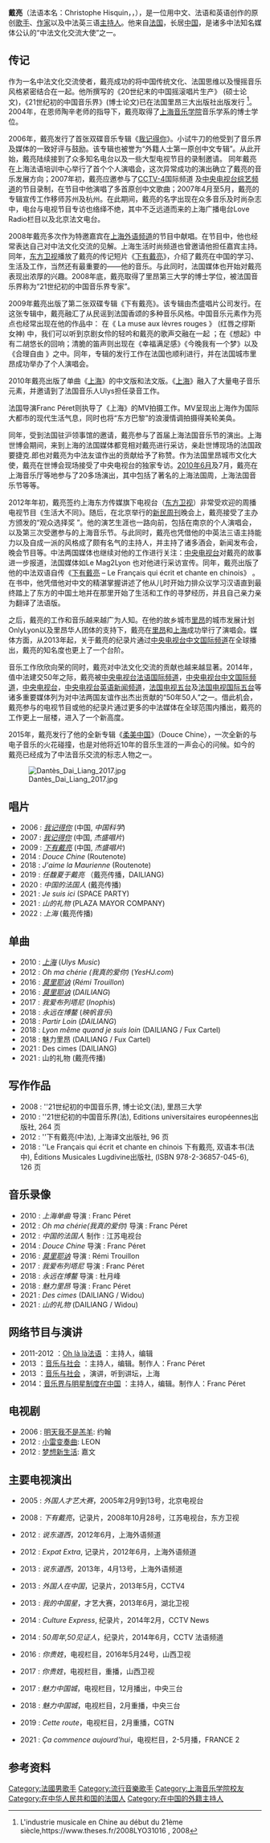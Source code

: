 {{多個問題|
{{Advert|time=2022-02-03T01:52:51+00:00}}
{{COI|time=2022-02-03T01:52:51+00:00}}
{{BLP unsourced|time=2022-02-03T01:52:51+00:00}}
}}
{{艺人
| image = Dantès Dai Liang.jpg
| name = Christophe Hisquin<br>戴亮
| 别名 = Dantès
| type = 歌手
| 出生日期 = {{Birth date and age|1978|6|1}} 
| 出生地点 = {{FRA}}
| 职业 = 歌手；作词家；作曲家；作家；主持人
| 语言 = {{flagicon|FRA}} [[法语|法语]]<br>{{flagicon|UK}} [[英语|英语]]<br>{{flagicon|PRC}} [[中文|中文]]
}}

'''戴亮'''（法语本名：Christophe Hisquin，{{lang-fr|Dantès}}，{{bd|1978年|6月1日|catIdx=D}}），是一位用中文、法语和英语创作的原创[[歌手|歌手]]、[[作家|作家]]以及中法英三语[[主持人|主持人]]。他来自[[法国|法国]]，长居[[中国|中国]]，是诸多中法知名媒体公认的“中法文化交流大使”之一。

== 传记 ==

作为一名中法文化交流使者，戴亮成功的将中国传统文化、法国思维以及慢摇音乐风格紧密结合在一起。他所撰写的《20世纪末的中国摇滚唱片生产》 (硕士论文)，《21世纪初的中国音乐界》(博士论文)已在法国里昂三大出版社出版发行 <ref>L'industrie musicale en Chine au début du 21ème siècle,https://www.theses.fr/2008LYO31016 {{Wayback|url=https://www.theses.fr/2008LYO31016 |date=20220518165357 }}, 2008</ref>。2004年，在恩师陶辛老师的指导下，戴亮取得了[[上海音乐学院|上海音乐学院]]音乐学系的博士学位。

2006年，戴亮发行了首张双碟音乐专辑《[[我记得你|我记得你]]》。小试牛刀的他受到了音乐界及媒体的一致好评与鼓励。该专辑也被誉为“外籍人士第一原创中文专辑”。从此开始，戴亮陆续接到了众多知名电台以及一些大型电视节目的录制邀请。
同年戴亮在上海法语培训中心举行了首个个人演唱会，这次异常成功的演出确立了戴亮的音乐发展方向；2007年初，戴亮应邀参与了[[CCTV-4|CCTV-4]]国际频道 及[[中央电视台综艺频道|中央电视台综艺频道]]的节目录制，在节目中他演唱了多首原创中文歌曲；2007年4月至5月，戴亮的专辑宣传工作移师苏州及杭州。在此期间，戴亮的名字出现在众多音乐及时尚杂志中，电台与电视节目专访也络绎不绝，其中不乏远道而来的上海广播电台Love Radio栏目以及北京法文电台。

2008年戴亮多次作为特邀嘉宾在[[上海外语频道|上海外语频道]]的节目中献唱。在节目中，他也经常表达自己对中法文化交流的见解。上海生活时尚频道也曾邀请他担任嘉宾主持。同年，[[东方卫视|东方卫视]]播放了戴亮的传记短片《[[下有戴亮|下有戴亮]]》，介绍了戴亮在中国的学习、生活及工作，当然还有最重要的——他的音乐。与此同时，法国媒体也开始对戴亮表现出浓厚的兴趣。2008年底，戴亮取得了里昂第三大学的博士学位，被法国音乐界称为“21世纪初的中国音乐界专家”。

2009年戴亮出版了第二张双碟专辑《下有戴亮》。该专辑由杰盛唱片公司发行。在这张专辑中，戴亮融汇了从民谣到法国香颂的多种音乐风格。中国音乐元素作为亮点也经常出现在他的作品中： 在《 La muse aux lèvres rouges 》 (红唇之缪斯女神) 中，我们可以听到京剧女伶的轻吟和戴亮的歌声交融在一起 ；在《想起》中有二胡悠长的回响；清脆的笛声则出现在《幸福满足感》《今晚我有一个梦》以及 《合理自由 》之中。同年，专辑的发行工作在法国也顺利进行，并在法国城市里昂成功举办了个人演唱会。

2010年戴亮出版了单曲《[[上海|上海]]》的中文版和法文版。《[[上海|上海]]》融入了大量电子音乐元素，并邀请到了法国音乐人Ulys担任录音工作。

法国导演Franc Péret则执导了《上海》的MV拍摄工作。MV呈现出上海作为国际大都市的现代生活气息，同时也将“东方巴黎”的浪漫情调拍摄得美轮美奂。

同年，受到法国驻沪领事馆的邀请，戴亮参与了首届上海法国音乐节的演出。上海世博会期间，来到上海的法国媒体都竞相对戴亮进行采访，亲赴世博现场的法国政要捷克.郎也对戴亮为中法友谊作出的贡献给予了称赞。作为法国里昂城市文化大使，戴亮在世博会现场接受了中央电视台的独家专访。[[2010年6月|2010年6月]]及7月，戴亮在上海音乐厅等地参与了20多场演出，其中包括了著名的上海法国周，上海法国音乐节等等。

2012年年初，戴亮签约上海东方传媒旗下电视台（[[东方卫视|东方卫视]]）非常受欢迎的周播电视节目《生活大不同》。随后，在北京举行的[[新民周刊|新民周刊]]晚会上，戴亮接受了主办方颁发的“观众选择奖 ”。他的演艺生涯也一路向前，包括在南京的个人演唱会，以及第三次受邀参与的上海音乐节。与此同时，戴亮也凭借他的中英法三语主持能力以及自成一派的风格成了颇有名气的主持人，并主持了诸多酒会，新闻发布会，晚会节目等。中法两国媒体也继续对他的工作进行关注：[[中国中央电视台|中央电视台]]对戴亮的故事进一步报道，法国媒体如Le Mag2Lyon 也对他进行采访宣传。同年，戴亮出版了他的中法双语自传《[[下有戴亮|下有戴亮]] – Le Français qui écrit et chante en chinois》 。在书中，他凭借他对中文的精湛掌握讲述了他从儿时开始力排众议学习汉语直到最终踏上了东方的中国土地并在那里开始了生活和工作的寻梦经历，并且自己亲力亲为翻译了法语版。

之后，戴亮的工作和音乐越来越广为人知。在他的故乡城市[[里昂|里昂]]的城市发展计划OnlyLyon以及里昂华人团体的支持下，戴亮在[[里昂|里昂]]和[[上海|上海]]成功举行了演唱会。媒体方面，从2013年起，关于戴亮的纪录片通过[[中央电视台中文国际频道|中央电视台中文国际频道]]在全球播出，戴亮的知名度也更上了一个台阶。

音乐工作欣欣向荣的同时，戴亮对中法文化交流的贡献也越来越显著。2014年，值中法建交50年之际，戴亮被[[中央电视台法语国际频道|中央电视台法语国际频道]]，[[中央电视台中文国际频道|中央电视台中文国际频道]]，[[中国中央电视台|中央电视台]]，[[中央电视台英语新闻频道|中央电视台英语新闻频道]]，[[法国电视五台|法国电视五台]]及[[法国电视国际五台|法国电视国际五台]]等诸多重要媒体列为对中法两国友谊作出杰出贡献的“50年50人”之一。借此机会，戴亮参与的电视节目或他的纪录片通过更多的中法媒体在全球范围内播出，戴亮的工作更上一层楼，进入了一个新高度。

2015年，戴亮发行了他的全新专辑《[[柔美中国|柔美中国]]》（Douce Chine），一次全新的与电子音乐的火花碰撞，也是对他将近10年的音乐生涯的一声会心的问候。如今的戴亮已经成为了中法音乐交流的标志人物之一。

[[File:Dantès_Dai_Liang_2017.jpg|thumb]]

== 唱片 ==

* 2006 : ''[[我记得你|我记得你]]'' (中国, ''中国科学'')
* 2007 : ''[[我记得你|我记得你]]'' (中国, ''杰盛唱片'')
* 2009 : ''[[下有戴亮|下有戴亮]]'' (中国, ''杰盛唱片'')
* 2014 : ''Douce Chine'' (Routenote)
* 2018 : ''J'aime la Maurienne'' (Routenote)
* 2019 : ''任馥夏于戴亮'' （戴亮传播，DAILIANG)
* 2020 : ''中国的法国人'' (戴亮传播)
* 2021 : ''Je suis ici'' (SPACE PARTY)
* 2021 : ''山的礼物'' (PLAZA MAYOR COMPANY)
* 2022 : ''上海'' (戴亮传播)

== 单曲 ==

* 2010 : ''[[上海|上海]]'' (''Ulys Music'')
* 2012 : ''Oh ma chérie (我真的爱你)'' (''YesHJ.com'')
* 2016 : ''[[莫里耶讷|莫里耶讷]]'' (''Rémi Trouillon'')
* 2016 : ''[[莫里耶讷|莫里耶讷]]'' (''DAILIANG'')
* 2017 : ''我爱布列塔尼'' (''Inophis'')
* 2018 : ''永远在博鳌'' (''映帆音乐'')
* 2018 : ''Partir Loin'' (''DAILIANG'')
* 2018 : ''Lyon même quand je suis loin'' (DAILIANG / Fux Cartel)
* 2018 : 魅力里昂 (DAILIANG / Fux Cartel)
* 2021 : Des cimes (DAILIANG)
* 2021 : 山的礼物 (戴亮传播)

== 写作作品 ==

* 2008 : ''21世纪初的中国音乐界, 博士论文(法), 里昂三大学
* 2010 : ''21世纪初的中国音乐界(法), Editions universitaires européennes出版社, 264 页
* 2012 : ''下有戴亮(中法), 上海译文出版社, 96 页
* 2018 : ''Le Français qui écrit et chante en chinois 下有戴亮, 双语本书(法中), Éditions Musicales Lugdivine出版社, (ISBN 978-2-36857-045-6), 126 页

== 音乐录像==

* 2010 :  ''上海单曲''   导演 : Franc Péret
* 2012 :  ''Oh ma chérie(我真的爱你)''  导演 : Franc Péret
* 2012 :  ''中国的法国人''   制作 : 江苏电视台
* 2014 :  ''Douce Chine''   导演 : Franc Péret
* 2016 :  ''[[莫里耶讷|莫里耶讷]]''   导演 : Rémi Trouillon
* 2017 :  ''我爱布列塔尼''  导演 : Franc Péret
* 2018 :  ''永远在博鳌''  导演 : 杜月峰
* 2018 :  ''魅力里昂''  导演 : Franc Péret
* 2021 : ''Des cimes'' (DAILIANG / Widou)
* 2021 : ''山的礼物'' (DAILIANG / Widou)

==网络节目与演讲==

* 2011-2012 ：[[Oh_là_là法语|Oh là là法语]] ：主持人，编辑
* 2013 ：[[音乐与社会|音乐与社会]] ：主持人，编辑。制作人：Franc Péret
* 2013 ：[[音乐与社会|音乐与社会]] ，演讲，听到讲坛，上海
* 2014：[[音乐界与明星制度在中国|音乐界与明星制度在中国]] ：主持人，编辑。制作人：Franc Péret

== 电视剧 ==

* 2006 : [[明天我不是羔羊|明天我不是羔羊]]:  约翰
* 2012 : [[小雷变奏曲|小雷变奏曲]]:  LEON
* 2012 : [[梦想新生活|梦想新生活]]:  嘉文


== 主要电视演出 ==

* 2005 :  ''外国人才艺大赛''，2005年2月9到13号，北京电视台

* 2008 :  ''下有戴亮''，记录片，2008年10月28号，江苏电视台，东方卫视

* 2012 :  ''说东道西''，2012年6月，上海外语频道

* 2012 :  ''Expat Extra'', 记录片，2012年6月，上海外语频道

* 2013 :  ''说东道西''，2013年，4月13号，上海外语频道

* 2013 :  ''外国人在中国''，记录片，2013年5月，CCTV4

* 2013 :  ''我的中国星''，才艺大赛，2013年6月，湖北卫视

* 2014 :  ''Culture Express'', 纪录片，2014年2月，CCTV News

* 2014 :  ''50周年,50见证人''，纪录片，2014年6月，CCTV 法语频道

* 2016 :  ''你贵姓''，电视栏目，2016年5月24号，山西卫视

* 2017 :  ''你贵姓''，电视栏目，重播，山西卫视

* 2017 :  ''魅力中国城''，电视栏目，12月播出，中央三台

* 2018 :  ''魅力中国城''，电视栏目，2月重播，中央三台

* 2019 :  ''Cette route''，电视栏目，2月重播，CGTN

* 2021 :  ''Ça commence aujourd'hui''，电视栏目，2-5月播，FRANCE 2

==参考资料==
{{reflist}}

{{DEFAULTSORT:D}}
[[Category:法國男歌手|Category:法國男歌手]]
[[Category:流行音樂歌手|Category:流行音樂歌手]]
[[Category:上海音乐学院校友|Category:上海音乐学院校友]]
[[Category:在中华人民共和国的法国人|Category:在中华人民共和国的法国人]]
[[Category:在中国的外籍主持人|Category:在中国的外籍主持人]]